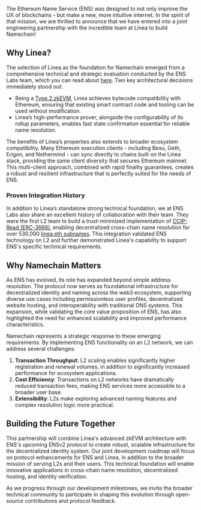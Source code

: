 The Ethereum Name Service (ENS) was designed to not only improve the UX of blockchains - but make a new, more intuitive internet. In the spirit of that mission, we are thrilled to announce that we have entered into a joint engineering partnership with the incredible team at Linea to build Namechain!

## Why Linea?

The selection of Linea as the foundation for Namechain emerged from a comprehensive technical and strategic evaluation conducted by the ENS Labs team, which you can read about [here](https://blog.ens.domains/post/ensv2-update). Two key architectural decisions immediately stood out:

- Being a [Type 2 zkEVM](https://vitalik.eth.limo/general/2022/08/04/zkevm.html#type-2-fully-evm-equivalent), Linea achieves bytecode compatibility with Ethereum, ensuring that existing smart contract code and tooling can be used without modification.
- Linea’s high-performance prover, alongside the configurability of its rollup parameters, enables fast state confirmation essential for reliable name resolution.

The benefits of Linea’s properties also extends to broader ecosystem compatibility. Many Ethereum execution clients - including Besu, Geth, Erigon, and Nethermind - can sync directly to chains built on the Linea stack, providing the same client diversity that secures Ethereum mainnet. This multi-client approach, combined with rapid finality guarantees, creates a robust and resilient infrastructure that is perfectly suited for the needs of ENS.

### Proven Integration History

In addition to Linea’s standalone strong technical foundation, we at ENS Labs also share an excellent history of collaboration with their team. They were the first L2 team to build a trust-minimized implementation of [CCIP-Read (ERC-3668)](https://eips.ethereum.org/EIPS/eip-3668), enabling decentralized cross-chain name resolution for over 530,000 [linea.eth subnames](https://names.linea.build/). This integration validated ENS technology on L2 and further demonstrated Linea's capability to support ENS's specific technical requirements.

## Why Namechain Matters

As ENS has evolved, its role has expanded beyond simple address resolution. The protocol now serves as foundational infrastructure for decentralized identity and naming across the web3 ecosystem, supporting diverse use cases including permissionless user profiles, decentralized website hosting, and interoperability with traditional DNS systems. This expansion, while validating the core value proposition of ENS, has also highlighted the need for enhanced scalability and improved performance characteristics.

Namechain represents a strategic response to these emerging requirements. By implementing ENS functionality on an L2 network, we can address several challenges:

1. **Transaction Throughput**: L2 scaling enables significantly higher registration and renewal volumes, in addition to significantly increased performance for ecosystem applications.
2. **Cost Efficiency**: Transactions on L2 networks have dramatically reduced transaction fees, making ENS services more accessible to a broader user base.
3. **Extensibility**: L2s make exploring advanced naming features and complex resolution logic more practical.

## Building the Future Together

This partnership will combine Linea's advanced zkEVM architecture with ENS's upcoming ENSv2 protocol to create robust, scalable infrastructure for the decentralized identity system. Our joint development roadmap will focus on protocol enhancements for ENS and Linea, in addition to the broader mission of serving L2s and their users. This technical foundation will enable innovative applications in cross-chain name resolution, decentralized hosting, and identity verification.

As we progress through our development milestones, we invite the broader technical community to participate in shaping this evolution through open-source contributions and protocol feedback.

